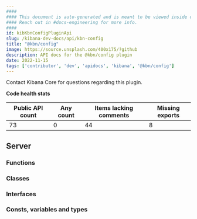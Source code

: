 ```yaml
---
####
#### This document is auto-generated and is meant to be viewed inside our experimental, new docs system.
#### Reach out in #docs-engineering for more info.
####
id: kibKbnConfigPluginApi
slug: /kibana-dev-docs/api/kbn-config
title: "@kbn/config"
image: https://source.unsplash.com/400x175/?github
description: API docs for the @kbn/config plugin
date: 2022-11-15
tags: ['contributor', 'dev', 'apidocs', 'kibana', '@kbn/config']
---
```




Contact Kibana Core for questions regarding this plugin.

**Code health stats**

| Public API count  | Any count | Items lacking comments | Missing exports |
|-------------------|-----------|------------------------|-----------------|
| 73 | 0 | 44 | 8 |

## Server

### Functions
<DocDefinitionList data={kbnConfigObj.server.functions}/>

### Classes
<DocDefinitionList data={kbnConfigObj.server.classes}/>

### Interfaces
<DocDefinitionList data={kbnConfigObj.server.interfaces}/>

### Consts, variables and types
<DocDefinitionList data={kbnConfigObj.server.misc}/>

